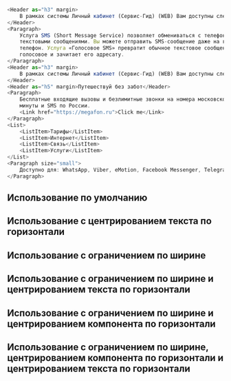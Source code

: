
```javascript collapse=Content

<Header as="h3" margin>
    В рамках системы Личный кабинет (Сервис-Гид) (WEB) Вам доступны следующие возможности:
</Header>
<Paragraph>
    Услуга SMS (Short Message Service) позволяет обмениваться с телефона небольшими
    текстовыми сообщениями. Вы можете отправить SMS-сообщение даже на городской
    телефон. Услуга «Голосовое SMS» превратит обычное текстовое сообщение в
    голосовое и зачитает его адресату.
</Paragraph>
<Header as="h3" margin>
    В рамках системы Личный кабинет (Сервис-Гид) (WEB) Вам доступны следующие возможности:
</Header>
<Header as="h5" margin>Путешествуй без забот</Header>
<Paragraph>
    Бесплатные входящие вызовы и безлимитные звонки на номера московского МегаФона,
    минуты и SMS по России.
    <Link href="https://megafon.ru">Click me</Link>
</Paragraph>
<List>
    <ListItem>Тарифы</ListItem>
    <ListItem>Интернет</ListItem>
    <ListItem>Связь</ListItem>
    <ListItem>Услуги</ListItem>
</List>
<Paragraph size="small">
    Доступно для: WhatsApp, Viber, eMotion, Facebook Messenger, Telegram, ТамТам
</Paragraph>

```

## Использование по умолчанию

<Playground>
    <TextBox>
        <Content />
    </TextBox>
</Playground>

## Использование с центрированием текста по горизонтали

<Playground>
    <TextBox textCenter={true}>
        <Content />
    </TextBox>
</Playground>

## Использование с ограничением по ширине

<Playground>
    <TextBox isFullWidth={false}>
        <Content />
    </TextBox>
</Playground>

## Использование с ограничением по ширине и центрированием текста по горизонтали

<Playground>
    <TextBox isFullWidth={false} textCenter={true}>
        <Content />
    </TextBox>
</Playground>

## Использование с ограничением по ширине и центрированием компонента по горизонтали

<Playground>
    <TextBox isFullWidth={false} centeringWithLimitedWidth={true}>
        <Content />
    </TextBox>
</Playground>

## Использование с ограничением по ширине, центрированием компонента по горизонтали и центрированием текста по горизонтали

<Playground>
    <TextBox isFullWidth={false} centeringWithLimitedWidth={true} textCenter={true}>
        <Content />
    </TextBox>
</Playground>
